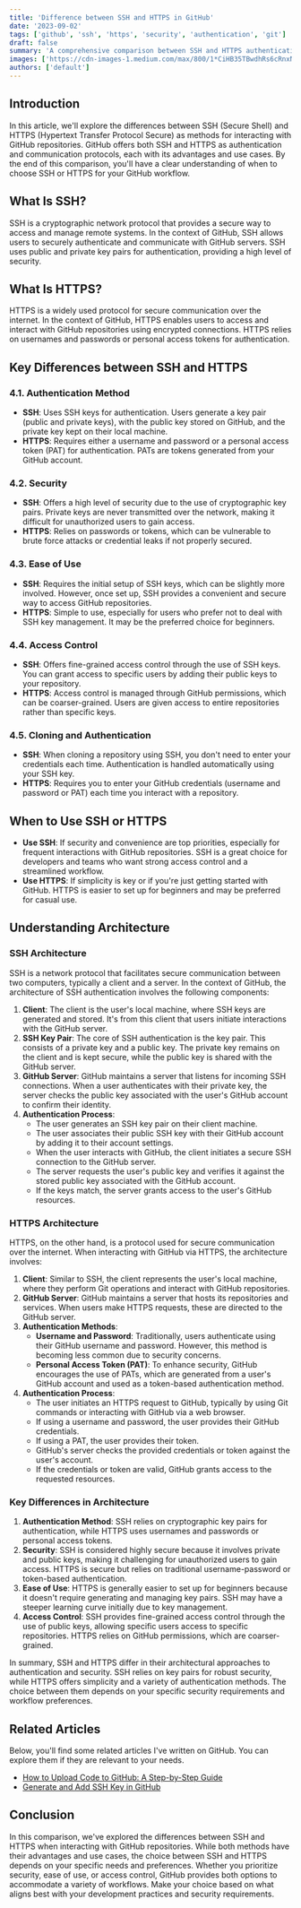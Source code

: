 ```yaml
---
title: 'Difference between SSH and HTTPS in GitHub'
date: '2023-09-02'
tags: ['github', 'ssh', 'https', 'security', 'authentication', 'git']
draft: false
summary: 'A comprehensive comparison between SSH and HTTPS authentication methods in GitHub, covering security, ease of use, access control, and architectural differences to help you choose the right method for your workflow.'
images: ['https://cdn-images-1.medium.com/max/800/1*CiHB35TBwdhRs6cRnxNhig.jpeg']
authors: ['default']
---
```


## Introduction

In this article, we'll explore the differences between SSH (Secure Shell) and HTTPS (Hypertext Transfer Protocol Secure) as methods for interacting with GitHub repositories. GitHub offers both SSH and HTTPS as authentication and communication protocols, each with its advantages and use cases. By the end of this comparison, you'll have a clear understanding of when to choose SSH or HTTPS for your GitHub workflow.

## What Is SSH?

SSH is a cryptographic network protocol that provides a secure way to access and manage remote systems. In the context of GitHub, SSH allows users to securely authenticate and communicate with GitHub servers. SSH uses public and private key pairs for authentication, providing a high level of security.

## What Is HTTPS?

HTTPS is a widely used protocol for secure communication over the internet. In the context of GitHub, HTTPS enables users to access and interact with GitHub repositories using encrypted connections. HTTPS relies on usernames and passwords or personal access tokens for authentication.

## Key Differences between SSH and HTTPS

### 4.1. Authentication Method

- **SSH**: Uses SSH keys for authentication. Users generate a key pair (public and private keys), with the public key stored on GitHub, and the private key kept on their local machine.
- **HTTPS**: Requires either a username and password or a personal access token (PAT) for authentication. PATs are tokens generated from your GitHub account.

### 4.2. Security

- **SSH**: Offers a high level of security due to the use of cryptographic key pairs. Private keys are never transmitted over the network, making it difficult for unauthorized users to gain access.
- **HTTPS**: Relies on passwords or tokens, which can be vulnerable to brute force attacks or credential leaks if not properly secured.

### 4.3. Ease of Use

- **SSH**: Requires the initial setup of SSH keys, which can be slightly more involved. However, once set up, SSH provides a convenient and secure way to access GitHub repositories.
- **HTTPS**: Simple to use, especially for users who prefer not to deal with SSH key management. It may be the preferred choice for beginners.

### 4.4. Access Control

- **SSH**: Offers fine-grained access control through the use of SSH keys. You can grant access to specific users by adding their public keys to your repository.
- **HTTPS**: Access control is managed through GitHub permissions, which can be coarser-grained. Users are given access to entire repositories rather than specific keys.

### 4.5. Cloning and Authentication

- **SSH**: When cloning a repository using SSH, you don't need to enter your credentials each time. Authentication is handled automatically using your SSH key.
- **HTTPS**: Requires you to enter your GitHub credentials (username and password or PAT) each time you interact with a repository.

<BlogNewsletterForm title="Want more GitHub and security tutorials?" />

## When to Use SSH or HTTPS

- **Use SSH**: If security and convenience are top priorities, especially for frequent interactions with GitHub repositories. SSH is a great choice for developers and teams who want strong access control and a streamlined workflow.
- **Use HTTPS**: If simplicity is key or if you're just getting started with GitHub. HTTPS is easier to set up for beginners and may be preferred for casual use.

## Understanding Architecture

### SSH Architecture

SSH is a network protocol that facilitates secure communication between two computers, typically a client and a server. In the context of GitHub, the architecture of SSH authentication involves the following components:

1. **Client**: The client is the user's local machine, where SSH keys are generated and stored. It's from this client that users initiate interactions with the GitHub server.
2. **SSH Key Pair**: The core of SSH authentication is the key pair. This consists of a private key and a public key. The private key remains on the client and is kept secure, while the public key is shared with the GitHub server.
3. **GitHub Server**: GitHub maintains a server that listens for incoming SSH connections. When a user authenticates with their private key, the server checks the public key associated with the user's GitHub account to confirm their identity.
4. **Authentication Process**:
   - The user generates an SSH key pair on their client machine.
   - The user associates their public SSH key with their GitHub account by adding it to their account settings.
   - When the user interacts with GitHub, the client initiates a secure SSH connection to the GitHub server.
   - The server requests the user's public key and verifies it against the stored public key associated with the GitHub account.
   - If the keys match, the server grants access to the user's GitHub resources.

### HTTPS Architecture

HTTPS, on the other hand, is a protocol used for secure communication over the internet. When interacting with GitHub via HTTPS, the architecture involves:

1. **Client**: Similar to SSH, the client represents the user's local machine, where they perform Git operations and interact with GitHub repositories.
2. **GitHub Server**: GitHub maintains a server that hosts its repositories and services. When users make HTTPS requests, these are directed to the GitHub server.
3. **Authentication Methods**:
   - **Username and Password**: Traditionally, users authenticate using their GitHub username and password. However, this method is becoming less common due to security concerns.
   - **Personal Access Token (PAT)**: To enhance security, GitHub encourages the use of PATs, which are generated from a user's GitHub account and used as a token-based authentication method.
4. **Authentication Process**:
   - The user initiates an HTTPS request to GitHub, typically by using Git commands or interacting with GitHub via a web browser.
   - If using a username and password, the user provides their GitHub credentials.
   - If using a PAT, the user provides their token.
   - GitHub's server checks the provided credentials or token against the user's account.
   - If the credentials or token are valid, GitHub grants access to the requested resources.

### Key Differences in Architecture

1. **Authentication Method**: SSH relies on cryptographic key pairs for authentication, while HTTPS uses usernames and passwords or personal access tokens.
2. **Security**: SSH is considered highly secure because it involves private and public keys, making it challenging for unauthorized users to gain access. HTTPS is secure but relies on traditional username-password or token-based authentication.
3. **Ease of Use**: HTTPS is generally easier to set up for beginners because it doesn't require generating and managing key pairs. SSH may have a steeper learning curve initially due to key management.
4. **Access Control**: SSH provides fine-grained access control through the use of public keys, allowing specific users access to specific repositories. HTTPS relies on GitHub permissions, which are coarser-grained.

In summary, SSH and HTTPS differ in their architectural approaches to authentication and security. SSH relies on key pairs for robust security, while HTTPS offers simplicity and a variety of authentication methods. The choice between them depends on your specific security requirements and workflow preferences.

## Related Articles

Below, you'll find some related articles I've written on GitHub. You can explore them if they are relevant to your needs.

- [How to Upload Code to GitHub: A Step-by-Step Guide](https://ysrazsingh.medium.com/how-to-upload-code-to-github-a-step-by-step-guide-5e3e55f23172)
- [Generate and Add SSH Key in GitHub](https://ysrazsingh.medium.com/generate-and-add-ssh-key-in-github-ec3fd4256dba)

## Conclusion

In this comparison, we've explored the differences between SSH and HTTPS when interacting with GitHub repositories. While both methods have their advantages and use cases, the choice between SSH and HTTPS depends on your specific needs and preferences. Whether you prioritize security, ease of use, or access control, GitHub provides both options to accommodate a variety of workflows. Make your choice based on what aligns best with your development practices and security requirements.
